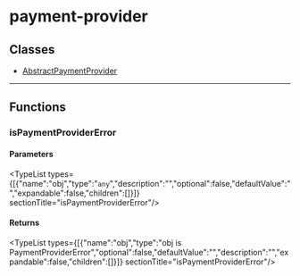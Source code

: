 
# payment-provider

## Classes

- [AbstractPaymentProvider](../payment_provider/classes/payment_provider.AbstractPaymentProvider.mdx)

___

## Functions

### isPaymentProviderError

#### Parameters

<TypeList types={[{"name":"obj","type":"`any`","description":"","optional":false,"defaultValue":"","expandable":false,"children":[]}]}  sectionTitle="isPaymentProviderError"/>

#### Returns

<TypeList types={[{"name":"obj","type":"obj is PaymentProviderError","optional":false,"defaultValue":"","description":"","expandable":false,"children":[]}]}  sectionTitle="isPaymentProviderError"/>
